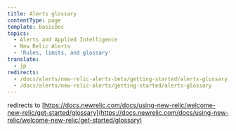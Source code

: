 ```yaml
---
title: Alerts glossary
contentType: page
template: basicDoc
topics:
  - Alerts and Applied Intelligence
  - New Relic Alerts
  - 'Rules, limits, and glossary'
translate:
  - jp
redirects:
  - /docs/alerts/new-relic-alerts-beta/getting-started/alerts-glossary
  - /docs/alerts/new-relic-alerts/getting-started/alerts-glossary
---
```


redirects to [https://docs.newrelic.com/docs/using-new-relic/welcome-new-relic/get-started/glossary](https://docs.newrelic.com/docs/using-new-relic/welcome-new-relic/get-started/glossary)
